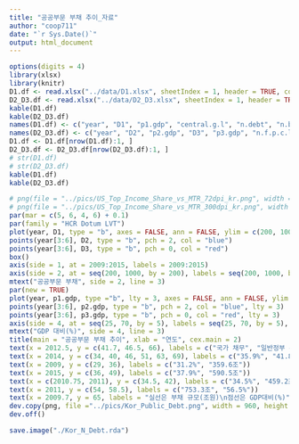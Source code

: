```yaml
---
title: "공공부문 부채 추이_자료"
author: "coop711"
date: "`r Sys.Date()`"
output: html_document
---
```


```r
options(digits = 4)
library(xlsx)
library(knitr)
D1.df <- read.xlsx("../data/D1.xlsx", sheetIndex = 1, header = TRUE, colClasses = rep("numeric", 11))
D2_D3.df <- read.xlsx("../data/D2_D3.xlsx", sheetIndex = 1, header = TRUE, colClasses = rep("numeric", 8))
kable(D1.df)
kable(D2_D3.df)
names(D1.df) <- c("year", "D1", "p1.gdp", "central.g.l", "n.debt", "n.bond", "h.bond", "f.bond", "loan", "action", "local.g.l")
names(D2_D3.df) <- c("year", "D2", "p2.gdp", "D3", "p3.gdp", "n.f.p.c.l", "p4.gdp", "internal.ex")
D1.df <- D1.df[nrow(D1.df):1, ]
D2_D3.df <- D2_D3.df[nrow(D2_D3.df):1, ]
# str(D1.df)
# str(D2_D3.df)
kable(D1.df)
kable(D2_D3.df)
```

```r
# png(file = "../pics/US_Top_Income_Share_vs_MTR_72dpi_kr.png", width = 864, height = 486)
# png(file = "../pics/US_Top_Income_Share_vs_MTR_300dpi_kr.png", width = 1280, height = 720)
par(mar = c(5, 6, 4, 6) + 0.1)
par(family = "HCR Dotum LVT")
plot(year, D1, type = "b", axes = FALSE, ann = FALSE, ylim = c(200, 1000))
points(year[3:6], D2, type = "b", pch = 2, col = "blue")
points(year[3:6], D3, type = "b", pch = 0, col = "red")
box()
axis(side = 1, at = 2009:2015, labels = 2009:2015)
axis(side = 2, at = seq(200, 1000, by = 200), labels = seq(200, 1000, by = 200), las = 1, ylab = "규모(조원)")
mtext("공공부문 부채", side = 2, line = 3)
par(new = TRUE)
plot(year, p1.gdp, type ="b", lty = 3, axes = FALSE, ann = FALSE, ylim = c(25, 70))
points(year[3:6], p2.gdp, type = "b", pch = 2, col = "blue", lty = 3)
points(year[3:6], p3.gdp, type = "b", pch = 0, col = "red", lty = 3)
axis(side = 4, at = seq(25, 70, by = 5), labels = seq(25, 70, by = 5), las = 1)
mtext("GDP 대비(%)", side = 4, line = 3)
title(main = "공공부문 부채 추이", xlab = "연도", cex.main = 2)
text(x = 2012.5, y = c(41.7, 46.5, 66), labels = c("국가 채무", "일반정부 부채", "공공부문 부채"), cex = 1.2)
text(x = 2014, y = c(34, 40, 46, 51, 63, 69), labels = c("35.9%", "41.8%", "533.2조", "620.6조", "64.5%", "957.3조"))
text(x = 2009, y = c(29, 36), labels = c("31.2%", "359.6조"))
text(x = 2015, y = c(36, 49), labels = c("37.9%", "590.5조"))
text(x = c(2010.75, 2011), y = c(34.5, 42), labels = c("34.5%", "459.2조"))
text(x = 2011, y = c(54, 58.5), labels = c("753.3조", "56.5%"))
text(x = 2009.7, y = 65, labels = "실선은 부채 규모(조원)\n점선은 GDP대비(%)", cex =  1.5)
dev.copy(png, file ="../pics/Kor_Public_Debt.png", width = 960, height = 540)
dev.off()
``` 

```r
save.image("./Kor_N_Debt.rda")
```
